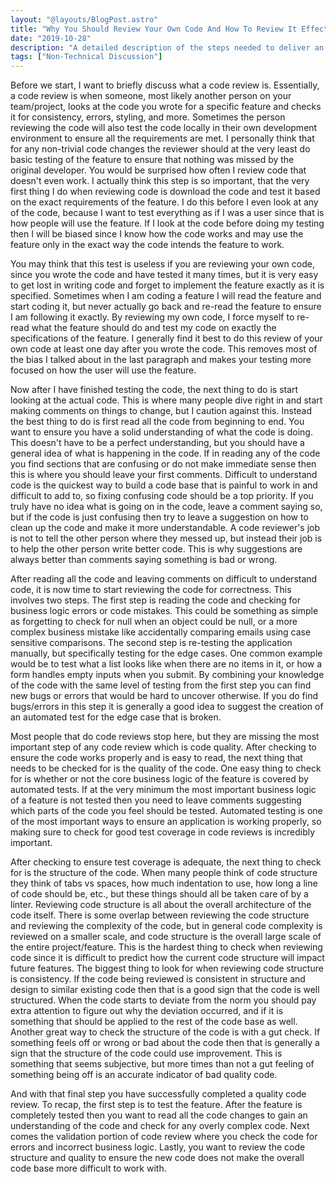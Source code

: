 ```yaml
---
layout: "@layouts/BlogPost.astro"
title: "Why You Should Review Your Own Code And How To Review It Effectively"
date: "2019-10-28"
description: "A detailed description of the steps needed to deliver an effective code review, even if it is just for your own code."
tags: ["Non-Technical Discussion"]
---
```


Before we start, I want to briefly discuss what a code review is. Essentially, a code review is when someone, most likely another person on your team/project, looks at the code you wrote for a specific feature and checks it for consistency, errors, styling, and more. Sometimes the person reviewing the code will also test the code locally in their own development environment to ensure all the requirements are met. I personally think that for any non-trivial code changes the reviewer should at the very least do basic testing of the feature to ensure that nothing was missed by the original developer. You would be surprised how often I review code that doesn't even work. I actually think this step is so important, that the very first thing I do when reviewing code is download the code and test it based on the exact requirements of the feature. I do this before I even look at any of the code, because I want to test everything as if I was a user since that is how people will use the feature. If I look at the code before doing my testing then I will be biased since I know how the code works and may use the feature only in the exact way the code intends the feature to work.

You may think that this test is useless if you are reviewing your own code, since you wrote the code and have tested it many times, but it is very easy to get lost in writing code and forget to implement the feature exactly as it is specified. Sometimes when I am coding a feature I will read the feature and start coding it, but never actually go back and re-read the feature to ensure I am following it exactly. By reviewing my own code, I force myself to re-read what the feature should do and test my code on exactly the specifications of the feature. I generally find it best to do this review of your own code at least one day after you wrote the code. This removes most of the bias I talked about in the last paragraph and makes your testing more focused on how the user will use the feature.

Now after I have finished testing the code, the next thing to do is start looking at the actual code. This is where many people dive right in and start making comments on things to change, but I caution against this. Instead the best thing to do is first read all the code from beginning to end. You want to ensure you have a solid understanding of what the code is doing. This doesn't have to be a perfect understanding, but you should have a general idea of what is happening in the code. If in reading any of the code you find sections that are confusing or do not make immediate sense then this is where you should leave your first comments. Difficult to understand code is the quickest way to build a code base that is painful to work in and difficult to add to, so fixing confusing code should be a top priority. If you truly have no idea what is going on in the code, leave a comment saying so, but if the code is just confusing then try to leave a suggestion on how to clean up the code and make it more understandable. A code reviewer's job is not to tell the other person where they messed up, but instead their job is to help the other person write better code. This is why suggestions are always better than comments saying something is bad or wrong.

After reading all the code and leaving comments on difficult to understand code, it is now time to start reviewing the code for correctness. This involves two steps. The first step is reading the code and checking for business logic errors or code mistakes. This could be something as simple as forgetting to check for null when an object could be null, or a more complex business mistake like accidentally comparing emails using case sensitive comparisons. The second step is re-testing the application manually, but specifically testing for the edge cases. One common example would be to test what a list looks like when there are no items in it, or how a form handles empty inputs when you submit. By combining your knowledge of the code with the same level of testing from the first step you can find new bugs or errors that would be hard to uncover otherwise. If you do find bugs/errors in this step it is generally a good idea to suggest the creation of an automated test for the edge case that is broken.

Most people that do code reviews stop here, but they are missing the most important step of any code review which is code quality. After checking to ensure the code works properly and is easy to read, the next thing that needs to be checked for is the quality of the code. One easy thing to check for is whether or not the core business logic of the feature is covered by automated tests. If at the very minimum the most important business logic of a feature is not tested then you need to leave comments suggesting which parts of the code you feel should be tested. Automated testing is one of the most important ways to ensure an application is working properly, so making sure to check for good test coverage in code reviews is incredibly important.

After checking to ensure test coverage is adequate, the next thing to check for is the structure of the code. When many people think of code structure they think of tabs vs spaces, how much indentation to use, how long a line of code should be, etc., but these things should all be taken care of by a linter. Reviewing code structure is all about the overall architecture of the code itself. There is some overlap between reviewing the code structure and reviewing the complexity of the code, but in general code complexity is reviewed on a smaller scale, and code structure is the overall large scale of the entire project/feature. This is the hardest thing to check when reviewing code since it is difficult to predict how the current code structure will impact future features. The biggest thing to look for when reviewing code structure is consistency. If the code being reviewed is consistent in structure and design to similar existing code then that is a good sign that the code is well structured. When the code starts to deviate from the norm you should pay extra attention to figure out why the deviation occurred, and if it is something that should be applied to the rest of the code base as well. Another great way to check the structure of the code is with a gut check. If something feels off or wrong or bad about the code then that is generally a sign that the structure of the code could use improvement. This is something that seems subjective, but more times than not a gut feeling of something being off is an accurate indicator of bad quality code.

And with that final step you have successfully completed a quality code review. To recap, the first step is to test the feature. After the feature is completely tested then you want to read all the code changes to gain an understanding of the code and check for any overly complex code. Next comes the validation portion of code review where you check the code for errors and incorrect business logic. Lastly, you want to review the code structure and quality to ensure the new code does not make the overall code base more difficult to work with.
